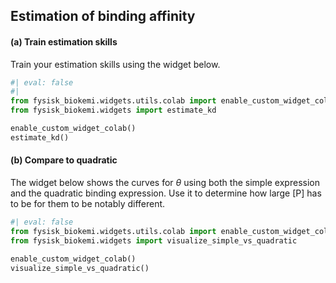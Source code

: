 ## Estimation of binding affinity 

#### (a) Train estimation skills

Train your estimation skills using the widget below. 

```python
#| eval: false
#| 
from fysisk_biokemi.widgets.utils.colab import enable_custom_widget_colab
from fysisk_biokemi.widgets import estimate_kd

enable_custom_widget_colab()
estimate_kd()
```

#### (b) Compare to quadratic

The widget below shows the curves for $\theta$ using both the simple expression 
and the quadratic binding expression. Use it to determine how large [P] has to be 
for them to be notably different. 

```python
#| eval: false
from fysisk_biokemi.widgets.utils.colab import enable_custom_widget_colab
from fysisk_biokemi.widgets import visualize_simple_vs_quadratic

enable_custom_widget_colab()
visualize_simple_vs_quadratic()
```
